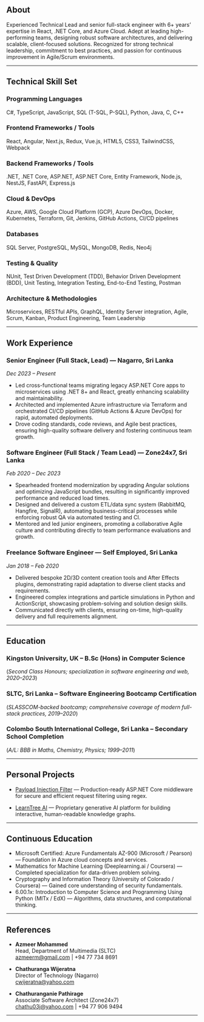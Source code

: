 <div className='two-column-text'>

## About

Experienced Technical Lead and senior full-stack engineer with 6+ years’ expertise in React, .NET Core, and Azure Cloud. Adept at leading high-performing teams, designing robust software architectures, and delivering scalable, client-focused solutions. Recognized for strong technical leadership, commitment to best practices, and passion for continuous improvement in Agile/Scrum environments.

---

## Technical Skill Set

### Programming Languages
C#, TypeScript, JavaScript, SQL (T-SQL, P-SQL), Python, Java, C, C++

### Frontend Frameworks / Tools
React, Angular, Next.js, Redux, Vue.js, HTML5, CSS3, TailwindCSS, Webpack

### Backend Frameworks / Tools
.NET, .NET Core, ASP.NET, ASP.NET Core, Entity Framework, Node.js, NestJS, FastAPI, Express.js

### Cloud & DevOps
Azure, AWS, Google Cloud Platform (GCP), Azure DevOps, Docker, Kubernetes, Terraform, Git, Jenkins, GitHub Actions, CI/CD pipelines

### Databases
SQL Server, PostgreSQL, MySQL, MongoDB, Redis, Neo4j

### Testing & Quality
NUnit, Test Driven Development (TDD), Behavior Driven Development (BDD), Unit Testing, Integration Testing, End-to-End Testing, Postman

### Architecture & Methodologies
Microservices, RESTful APIs, GraphQL, Identity Server integration, Agile, Scrum, Kanban, Product Engineering, Team Leadership

---

## Work Experience

### **Senior Engineer (Full Stack, Lead)** — Nagarro, Sri Lanka

*Dec 2023 – Present*

* Led cross-functional teams migrating legacy ASP.NET Core apps to microservices using .NET 8+ and React, greatly enhancing scalability and maintainability.
* Architected and implemented Azure infrastructure via Terraform and orchestrated CI/CD pipelines (GitHub Actions & Azure DevOps) for rapid, automated deployments.
* Drove coding standards, code reviews, and Agile best practices, ensuring high-quality software delivery and fostering continuous team growth.

### **Software Engineer (Full Stack / Team Lead)** — Zone24x7, Sri Lanka

*Feb 2020 – Dec 2023*

* Spearheaded frontend modernization by upgrading Angular solutions and optimizing JavaScript bundles, resulting in significantly improved performance and reduced load times.
* Designed and delivered a custom ETL/data sync system (RabbitMQ, Hangfire, SignalR), automating business-critical processes while enforcing robust QA via automated testing and CI.
* Mentored and led junior engineers, promoting a collaborative Agile culture and contributing directly to team performance evaluations and growth.

### **Freelance Software Engineer** — Self Employed, Sri Lanka

*Jan 2018 – Feb 2020*

* Delivered bespoke 2D/3D content creation tools and After Effects plugins, demonstrating rapid adaptation to diverse client stacks and requirements.
* Engineered complex integrations and particle simulations in Python and ActionScript, showcasing problem-solving and solution design skills.
* Communicated directly with clients, ensuring on-time, high-quality delivery and full requirements alignment.

---

## Education

### Kingston University, UK – B.Sc (Hons) in Computer Science
(*Second Class Honours; specialization in software engineering and web, 2020–2023*)

### SLTC, Sri Lanka – Software Engineering Bootcamp Certification
(*SLASSCOM-backed bootcamp; comprehensive coverage of modern full-stack practices, 2019–2020*)

### Colombo South International College, Sri Lanka – Secondary School Completion
(*A/L: BBB in Maths, Chemistry, Physics; 1999–2011*)

---

## Personal Projects

- [Payload Injection Filter](https://github.com/bsaranga/PayloadInjectionFilter) — Production-ready ASP.NET Core middleware for secure and efficient request filtering using regex.

- [LearnTree AI](https://learntree.ai) — Proprietary generative AI platform for building interactive, human-readable knowledge graphs.

---

## Continuous Education

- Microsoft Certified: Azure Fundamentals AZ-900 (Microsoft / Pearson) — Foundation in Azure cloud concepts and services.
- Mathematics for Machine Learning (Deeplearning.ai / Coursera) — Completed specialization for data-driven problem solving.
- Cryptography and Information Theory (University of Colorado / Coursera) — Gained core understanding of security fundamentals.
- 6.00.1x: Introduction to Computer Science and Programming Using Python (MITx / EdX) — Algorithms, data structures, and computational thinking.

---

## References

- **Azmeer Mohammed**  
  Head, Department of Multimedia (SLTC)  
  azmeerm@gmail.com | +94 77 734 8691

- **Chathuranga Wijeratna**  
  Director of Technology (Nagarro)  
  cwijeratna@yahoo.com

- **Chathuranganie Pathirage**  
  Associate Software Architect (Zone24x7)  
  chathu03j@yahoo.com | +94 77 906 9494

---

</div>